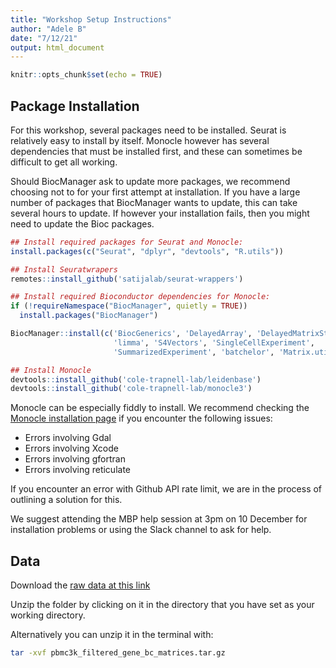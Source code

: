 ```yaml
---
title: "Workshop Setup Instructions"
author: "Adele B"
date: "7/12/21"
output: html_document
---
```


```r
knitr::opts_chunk$set(echo = TRUE)
```

## Package Installation
 
For this workshop, several packages need to be installed. Seurat is relatively easy to install by itself. Monocle however has several dependencies that must be installed first, and these can sometimes be difficult to get all working.

Should BiocManager ask to update more packages, we recommend choosing not to for your first attempt at installation. If you have a large number of packages that BiocManager wants to update, this can take several hours to update. If however your installation fails, then you might need to update the Bioc packages.

```r
## Install required packages for Seurat and Monocle:
install.packages(c("Seurat", "dplyr", "devtools", "R.utils"))

## Install Seuratwrapers
remotes::install_github('satijalab/seurat-wrappers')

## Install required Bioconductor dependencies for Monocle:
if (!requireNamespace("BiocManager", quietly = TRUE))
  install.packages("BiocManager")

BiocManager::install(c('BiocGenerics', 'DelayedArray', 'DelayedMatrixStats',
                       'limma', 'S4Vectors', 'SingleCellExperiment',
                       'SummarizedExperiment', 'batchelor', 'Matrix.utils'))

## Install Monocle
devtools::install_github('cole-trapnell-lab/leidenbase')
devtools::install_github('cole-trapnell-lab/monocle3')
```

Monocle can be especially fiddly to install. We recommend checking the [Monocle installation page](https://cole-trapnell-lab.github.io/monocle3/docs/installation/) if you encounter the following issues: 

* Errors involving Gdal
* Errors involving Xcode
* Errors involving gfortran
* Errors involving reticulate

If you encounter an error with Github API rate limit, we are in the process of outlining a solution for this.

We suggest attending the MBP help session at 3pm on 10 December for installation problems or using the Slack channel to ask for help.


## Data

Download the [raw data at this link](https://cf.10xgenomics.com/samples/cell/pbmc3k/pbmc3k_filtered_gene_bc_matrices.tar.gz)

Unzip the folder by clicking on it in the directory that you have set as your working directory.

Alternatively you can unzip it in the terminal with:

```bash
tar -xvf pbmc3k_filtered_gene_bc_matrices.tar.gz 
```
